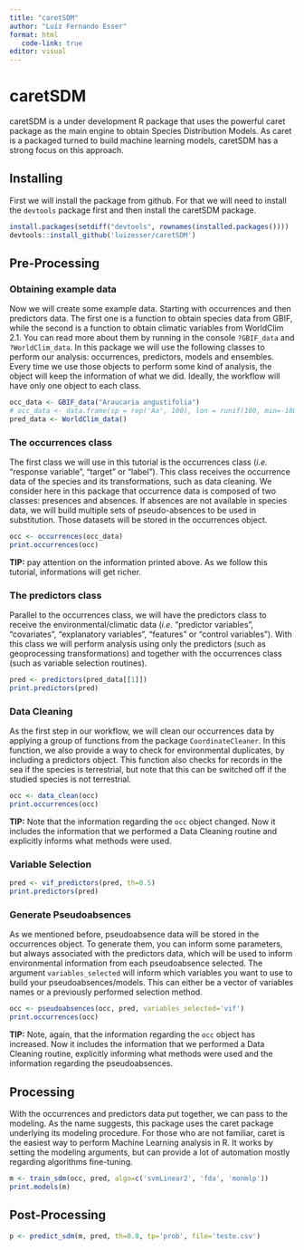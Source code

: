 ```yaml
---
title: "caretSDM"
author: "Luíz Fernando Esser"
format: html
   code-link: true
editor: visual
---
```


# caretSDM

caretSDM is a under development R package that uses the powerful caret package as the main engine to obtain Species Distribution Models. As caret is a packaged turned to build machine learning models, caretSDM has a strong focus on this approach.

## Installing

First we will install the package from github. For that we will need to install the `devtools` package first and then install the caretSDM package.

```r
install.packages(setdiff("devtools", rownames(installed.packages())))
devtools::install_github('luizesser/caretSDM')
```

## Pre-Processing

### Obtaining example data

Now we will create some example data. Starting with occurrences and then predictors data. The first one is a function to obtain species data from GBIF, while the second is a function to obtain climatic variables from WorldClim 2.1. You can read more about them by running in the console `?GBIF_data` and `?WorldClim_data`. In this package we will use the following classes to perform our analysis: occurrences, predictors, models and ensembles. Every time we use those objects to perform some kind of analysis, the object will keep the information of what we did. Ideally, the workflow will have only one object to each class.

```r
occ_data <- GBIF_data("Araucaria angustifolia")
# occ_data <- data.frame(sp = rep('Aa', 100), lon = runif(100, min=-180, max=180), lat = runif(100, min=-90, max=90))
pred_data <- WorldClim_data()
```

### The occurrences class

The first class we will use in this tutorial is the occurrences class (*i.e.* "response variable", "target" or "label"). This class receives the occurrence data of the species and its transformations, such as data cleaning. We consider here in this package that occurrence data is composed of two classes: presences and absences. If absences are not available in species data, we will build multiple sets of pseudo-absences to be used in substitution. Those datasets will be stored in the occurrences object.

```r
occ <- occurrences(occ_data)
print.occurrences(occ)
```

**TIP:** pay attention on the information printed above. As we follow this tutorial, informations will get richer.

### The predictors class

Parallel to the occurrences class, we will have the predictors class to receive the environmental/climatic data (*i.e.* "predictor variables", "covariates", "explanatory variables", "features" or "control variables"). With this class we will perform analysis using only the predictors (such as geoprocessing transformations) and together with the occurrences class (such as variable selection routines).

```r
pred <- predictors(pred_data[[1]])
print.predictors(pred)
```

### Data Cleaning

As the first step in our workflow, we will clean our occurrences data by applying a group of functions from the package `CoordinateCleaner`. In this function, we also provide a way to check for environmental duplicates, by including a predictors object. This function also checks for records in the sea if the species is terrestrial, but note that this can be switched off if the studied species is not terrestrial.

```r
occ <- data_clean(occ)
print.occurrences(occ)
```

**TIP:** Note that the information regarding the `occ` object changed. Now it includes the information that we performed a Data Cleaning routine and explicitly informs what methods were used.

### Variable Selection

```r
pred <- vif_predictors(pred, th=0.5)
print.predictors(pred)
```

### Generate Pseudoabsences

As we mentioned before, pseudoabsence data will be stored in the occurrences object. To generate them, you can inform some parameters, but always associated with the predictors data, which will be used to inform environmental information from each pseudoabsence selected. The argument `variables_selected` will inform which variables you want to use to build your pseudoabsences/models. This can either be a vector of variables names or a previously performed selection method.

```r
occ <- pseudoabsences(occ, pred, variables_selected='vif')
print.occurrences(occ)
```

**TIP:** Note, again, that the information regarding the `occ` object has increased. Now it includes the information that we performed a Data Cleaning routine, explicitly informing what methods were used and the information regarding the pseudoabsences.

## Processing

With the occurrences and predictors data put together, we can pass to the modeling. As the name suggests, this package uses the caret package underlying its modeling procedure. For those who are not familiar, caret is the easiest way to perform Machine Learning analysis in R. It works by setting the modeling arguments, but can provide a lot of automation mostly regarding algorithms fine-tuning.

```r
m <- train_sdm(occ, pred, algo=c('svmLinear2', 'fda', 'monmlp'))
print.models(m)
```

## Post-Processing

```r
p <- predict_sdm(m, pred, th=0.8, tp='prob', file='teste.csv')
```

## 
